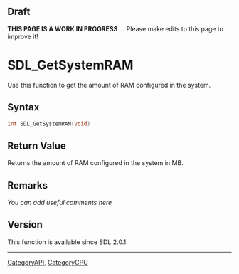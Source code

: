 == Draft ==

'''THIS PAGE IS A WORK IN PROGRESS''' ... Please make edits to this page to improve it!



<!-- #*^*^*^*^*See https://wiki.libsdl.org/SGFunctions for details on editing this page*^*^*^*^* -->


= SDL_GetSystemRAM =
Use this function to get the amount of RAM configured in the system.




== Syntax ==
<syntaxhighlight lang='c++'>
int SDL_GetSystemRAM(void)
</syntaxhighlight>


== Return Value ==
Returns the amount of RAM configured in the system in MB.



== Remarks ==
''You can add useful comments here''

<!-- #Leave this section as-is unless you have a remark to put in.  In that case, replace ''You can add useful comments here'' with your remark(s) following the Style Guide instructions.  Leave the rest of the markup alone and delete this comment. -->

== Version ==
This function is available since SDL 2.0.1.

----
[[CategoryAPI]], [[CategoryCPU]]
<!-- #See the Style Guide for instructions on editing the footer. -->
